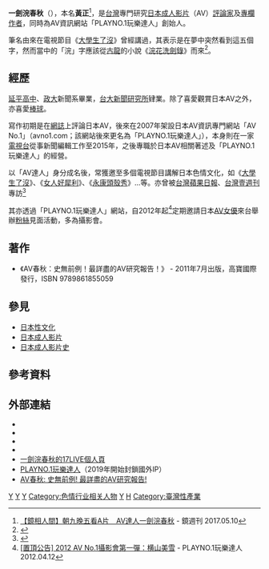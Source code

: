 '''一劍浣春秋'''（{{bd|1975年|8月28日|}}），本名'''黃正'''<ref>[https://www.mirrormedia.mg/story/20170504pol001/ 【鏡相人間】朝九晚五看A片　AV達人一劍浣春秋] {{Wayback|url=https://www.mirrormedia.mg/story/20170504pol001/ |date=20210122122828 }} - 鏡週刊 2017.05.10</ref>，是[[臺灣|台灣]]專門研究[[日本成人影片|日本成人影片]]（AV）[[評論家|評論家]]及[[專欄作者|專欄作者]]，同時為AV資訊網站「PLAYNO.1玩樂達人」創始人。

筆名由來在電視節目《[[大學生了沒|大學生了沒]]》曾經講過，其表示是在夢中突然看到這五個字，然而當中的「浣」字應該從[[古龍|古龍]]的小說《[[浣花洗劍錄|浣花洗劍錄]]》而來<ref>{{cite news  |url=http://www.hsiaoi.com/blog/?p=400  |title=專訪AV達人：一劍浣春秋  |publisher=  |author=  |date=2009年5月27日  |accessdate=2009-05-27  |archive-date=2016-03-05  |archive-url=https://web.archive.org/web/20160305064622/http://www.hsiaoi.com/blog/?p=400  |dead-url=no  }}</ref>。

== 經歷 ==
[[臺北市私立延平高級中學|延平高中]]、[[國立政治大學|政大]]新聞系畢業，[[國立臺灣大學|台大]][[新聞學|新聞]][[研究所|研究所]]肄業。除了喜愛觀賞日本AV之外，亦喜愛[[棒球|棒球]]。

寫作初期是在[[網誌|網誌]]上評論日本AV，後來在2007年架設日本AV資訊專門網站「AV No.1」（avno1.com；該網站後來更名為「PLAYNO.1玩樂達人」），本身則在一家[[臺灣電視台列表|電視台]]從事新聞編輯工作至2015年，之後專職於日本AV相關著述及「PLAYNO.1玩樂達人」的經營。

以「AV達人」身分成名後，常獲邀至多個電視節目講解日本色情文化，如《[[大學生了沒|大學生了沒]]》、《[[女人好犀利|女人好犀利]]》、《[[永康頭殼秀|永康頭殼秀]]》...等。亦曾被[[台灣蘋果日報|台灣蘋果日報]]、[[台灣壹週刊|台灣壹週刊]]專訪<ref>{{cite web|title=壹週刊訪問+AV現場照片|url=http://www.playno1.com/article-619-1.html#.Urd7jPtnZVU|date=2008-02-17|access-date=2013-12-22|archive-date=2020-02-21|archive-url=https://web.archive.org/web/20200221113202/http://www.playno1.com/article-619-1.html#.Urd7jPtnZVU|dead-url=no}}</ref>

其亦透過「PLAYNO.1玩樂達人」網站，自2012年起<ref>[http://www.playno1.com/article-7649-1.html <nowiki>[</nowiki>置頂公告<nowiki>]</nowiki> 2012 AV No.1攝影會第一彈：横山美雪] - PLAYNO.1玩樂達人 2012.04.12</ref>定期邀請日本[[AV女優|AV女優]]來台舉辦[[粉絲|粉絲]]見面活動，多為攝影會。

== 著作 ==
* 《AV春秋：史無前例！最詳盡的AV研究報告！》 - 2011年7月出版，高寶國際發行，ISBN 9789861855059

== 參見 ==
* [[日本性文化|日本性文化]]
* [[日本成人影片|日本成人影片]]
* [[日本成人影片史|日本成人影片史]]

== 參考資料 ==
{{reflist}}

== 外部連結 ==
* {{Facebook|avno1|黃正}}
* {{Facebook|luxux828}}
* {{Twitter|chee828}}
* {{Plurk|avno1|一劍浣春秋 (avno1)}}
* [https://17.live/profile/r/6705981 一劍浣春秋的17LIVE個人頁]
* [http://www.playno1.com/ {{Wayback|url=http://www.playno1.com/ |date=20220114233019 }} PLAYNO.1玩樂達人]（2019年開始封鎖國外IP）
* [http://www.eslite.com/product.aspx?pgid=1001123032043183 AV春秋: 史無前例! 最詳盡的AV研究報告!]{{Wayback|url=http://www.eslite.com/product.aspx?pgid=1001123032043183 |date=20170202070712 }}

[[Category:臺灣專欄作家|Y]]
[[Category:臺灣網路作家|Y]]
[[Category:國立政治大學校友|Y]]
[[Category:色情行业相关人物|Category:色情行业相关人物]]
[[Category:台北市人|Y]]
[[Category:黄姓|H]]
[[Category:臺灣性產業|Category:臺灣性產業]]